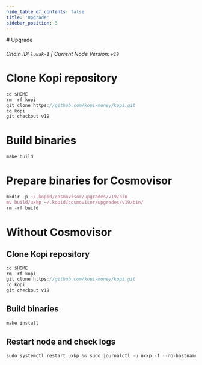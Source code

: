 ```yaml
---
hide_table_of_contents: false
title: 'Upgrade'
sidebar_position: 3
---
```


<div class="h1-with-icon icon-kopi">
  # Upgrade
</div>

###### Chain ID: `luwak-1` | Current Node Version: `v19`

# Clone Kopi repository

```js
cd $HOME
rm -rf kopi
git clone https://github.com/kopi-money/kopi.git
cd kopi
git checkout v19
```

# Build binaries

```js
make build
```

# Prepare binaries for Cosmovisor

```js
mkdir -p ~/.kopid/cosmovisor/upgrades/v19/bin
mv build/uxkp ~/.kopid/cosmovisor/upgrades/v19/bin/
rm -rf build
```

# Without Cosmovisor

## Clone Kopi repository

```js
cd $HOME
rm -rf kopi
git clone https://github.com/kopi-money/kopi.git
cd kopi
git checkout v19
```

## Build binaries

```js
make install
```

## Restart node and check logs

```js
sudo systemctl restart uxkp && sudo journalctl -u uxkp -f --no-hostname -o cat
```
